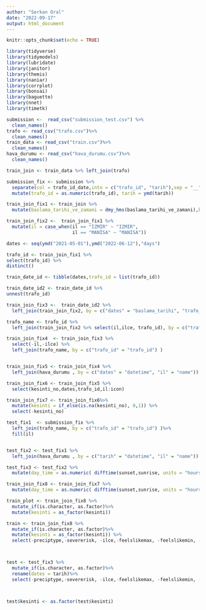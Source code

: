```yaml
---
author: "Serkan Oral"
date: "2022-09-17"
output: html_document
---
```


```r
knitr::opts_chunk$set(echo = TRUE)
```

```r

library(tidyverse)
library(tidymodels)
library(lubridate)
library(janitor)
library(themis)
library(naniar)
library(corrplot)
library(bonsai)
library(baguette)
library(nnet)
library(timetk)

```


```r
submission <-  read_csv("submission_test.csv") %>% 
  clean_names()
trafo <- read_csv("trafo.csv")%>% 
  clean_names()
train_data <- read_csv("train.csv")%>% 
  clean_names()
hava_durumu <- read_csv("hava_durumu.csv")%>% 
  clean_names()
```



```r
train_join <- train_data %>% left_join(trafo) 
```


```r
submission_fix <- submission %>% 
  separate(col = trafo_id_date,into = c("trafo_id", "tarih"),sep = "__") %>% 
  mutate(trafo_id = as.numeric(trafo_id), tarih = ymd(tarih))
```

```r
train_join_fix1 <- train_join %>% 
  mutate(baslama_tarihi_ve_zamani = dmy_hms(baslama_tarihi_ve_zamani),baslama_tarihi = as_date(baslama_tarihi_ve_zamani))
```

```r
train_join_fix2 <-  train_join_fix1 %>% 
  mutate(il = case_when(il == "İZMİR" ~ "IZMIR",
                        il == "MANİSA" ~ "MANISA"))
```

```r
dates <- seq(ymd("2021-05-01"),ymd("2022-06-12"),"days")

trafo_id <- train_join_fix1 %>%
select(trafo_id) %>%
distinct()
```

```r
train_date_id <- tibble(dates,trafo_id = list(trafo_id))
```


```r
train_date_id2 <- train_date_id %>% 
unnest(trafo_id)
```

```r
train_join_fix3 <-  train_date_id2 %>% 
  left_join(train_join_fix2, by = c("dates" = "baslama_tarihi", "trafo_id" = "trafo_id"))


```


```r
trafo_name <- trafo_id %>% 
  left_join(train_join_fix2 %>% select(il,ilce, trafo_id), by = c("trafo_id" = "trafo_id"))
```

```r
train_join_fix4  <- train_join_fix3 %>% 
  select(-il,-ilce) %>% 
  left_join(trafo_name, by = c("trafo_id" = "trafo_id") )


train_join_fix5 <- train_join_fix4 %>% 
  left_join(hava_durumu , by = c("dates" = "datetime", "il" = "name"))
```


```r
train_join_fix6 <- train_join_fix5 %>% 
  select(kesinti_no,dates,trafo_id,il:icon)

```

```r
train_join_fix7 <- train_join_fix6%>% 
  mutate(kesinti = if_else(is.na(kesinti_no), 0,1)) %>% 
  select(-kesinti_no)
```


```r
test_fix1  <- submission_fix %>% 
  left_join(trafo_name, by = c("trafo_id" = "trafo_id") )%>% 
  fill(il)


test_fix2 <- test_fix1 %>% 
  left_join(hava_durumu , by = c("tarih" = "datetime", "il" = "name"))

test_fix3 <- test_fix2 %>% 
  mutate(day_time = as.numeric( difftime(sunset,sunrise, units = "hours")))
```


```r
train_join_fix8 <- train_join_fix7 %>% 
  mutate(day_time = as.numeric( difftime(sunset,sunrise, units = "hours")))
```


```r
train_plot <- train_join_fix8 %>% 
  mutate_if(is.character, as.factor)%>% 
  mutate(kesinti = as_factor(kesinti))
```


```r
train <- train_join_fix8 %>% 
  mutate_if(is.character, as.factor)%>% 
  mutate(kesinti = as_factor(kesinti)) %>% 
  select(-preciptype,-severerisk, -ilce,-feelslikemax, -feelslikemin, -feelslike, -precipprob,-precipcover, -snowdepth, -cloudcover, -visibility, -uvindex, -moonphase, -description, -icon,-conditions,-sunrise, -sunset)



test <- test_fix3 %>% 
  mutate_if(is.character, as.factor)%>% 
  rename(dates = tarih)%>% 
  select(-preciptype,-severerisk, -ilce,-feelslikemax, -feelslikemin, -feelslike, -precipprob,-precipcover, -snowdepth, -cloudcover, -visibility, -uvindex, -moonphase, -description, -icon,-stations,-conditions,-sunrise, -sunset)



test$kesinti <- as.factor(test$kesinti)

```




















